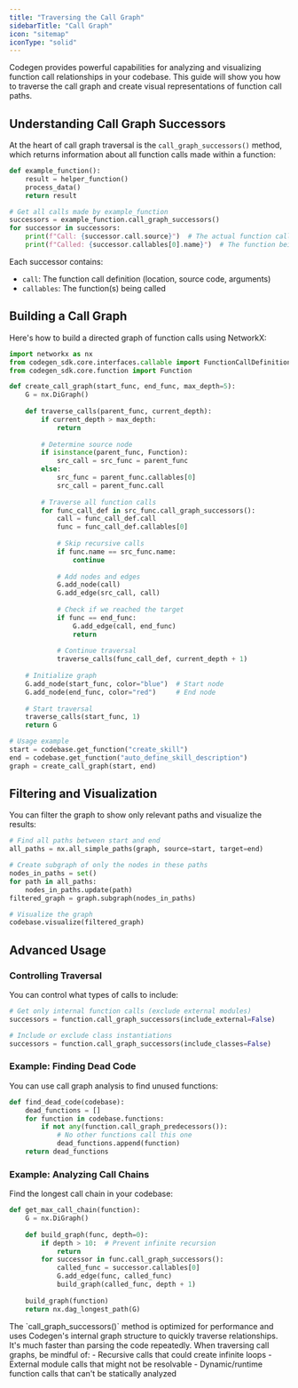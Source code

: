 ```yaml
---
title: "Traversing the Call Graph"
sidebarTitle: "Call Graph"
icon: "sitemap"
iconType: "solid"
---
```


Codegen provides powerful capabilities for analyzing and visualizing function call relationships in your codebase. This guide will show you how to traverse the call graph and create visual representations of function call paths.

## Understanding Call Graph Successors

At the heart of call graph traversal is the `call_graph_successors()` method, which returns information about all function calls made within a function:

```python
def example_function():
    result = helper_function()
    process_data()
    return result

# Get all calls made by example_function
successors = example_function.call_graph_successors()
for successor in successors:
    print(f"Call: {successor.call.source}")  # The actual function call
    print(f"Called: {successor.callables[0].name}")  # The function being called
```

Each successor contains:
- `call`: The function call definition (location, source code, arguments)
- `callables`: The function(s) being called

## Building a Call Graph

Here's how to build a directed graph of function calls using NetworkX:

```python
import networkx as nx
from codegen_sdk.core.interfaces.callable import FunctionCallDefinition
from codegen_sdk.core.function import Function

def create_call_graph(start_func, end_func, max_depth=5):
    G = nx.DiGraph()
    
    def traverse_calls(parent_func, current_depth):
        if current_depth > max_depth:
            return
            
        # Determine source node
        if isinstance(parent_func, Function):
            src_call = src_func = parent_func
        else:
            src_func = parent_func.callables[0]
            src_call = parent_func.call
            
        # Traverse all function calls
        for func_call_def in src_func.call_graph_successors():
            call = func_call_def.call
            func = func_call_def.callables[0]
            
            # Skip recursive calls
            if func.name == src_func.name:
                continue
                
            # Add nodes and edges
            G.add_node(call)
            G.add_edge(src_call, call)
            
            # Check if we reached the target
            if func == end_func:
                G.add_edge(call, end_func)
                return
                
            # Continue traversal
            traverse_calls(func_call_def, current_depth + 1)
    
    # Initialize graph
    G.add_node(start_func, color="blue")  # Start node
    G.add_node(end_func, color="red")     # End node
    
    # Start traversal
    traverse_calls(start_func, 1)
    return G

# Usage example
start = codebase.get_function("create_skill")
end = codebase.get_function("auto_define_skill_description")
graph = create_call_graph(start, end)
```

## Filtering and Visualization

You can filter the graph to show only relevant paths and visualize the results:

```python
# Find all paths between start and end
all_paths = nx.all_simple_paths(graph, source=start, target=end)

# Create subgraph of only the nodes in these paths
nodes_in_paths = set()
for path in all_paths:
    nodes_in_paths.update(path)
filtered_graph = graph.subgraph(nodes_in_paths)

# Visualize the graph
codebase.visualize(filtered_graph)
```

## Advanced Usage

### Controlling Traversal

You can control what types of calls to include:

```python
# Get only internal function calls (exclude external modules)
successors = function.call_graph_successors(include_external=False)

# Include or exclude class instantiations
successors = function.call_graph_successors(include_classes=False)
```

### Example: Finding Dead Code

You can use call graph analysis to find unused functions:

```python
def find_dead_code(codebase):
    dead_functions = []
    for function in codebase.functions:
        if not any(function.call_graph_predecessors()):
            # No other functions call this one
            dead_functions.append(function)
    return dead_functions
```

### Example: Analyzing Call Chains

Find the longest call chain in your codebase:

```python
def get_max_call_chain(function):
    G = nx.DiGraph()
    
    def build_graph(func, depth=0):
        if depth > 10:  # Prevent infinite recursion
            return
        for successor in func.call_graph_successors():
            called_func = successor.callables[0]
            G.add_edge(func, called_func)
            build_graph(called_func, depth + 1)
    
    build_graph(function)
    return nx.dag_longest_path(G)
```

<Note>
The `call_graph_successors()` method is optimized for performance and uses Codegen's internal graph structure to quickly traverse relationships. It's much faster than parsing the code repeatedly.
</Note>

<Warning>
When traversing call graphs, be mindful of:
- Recursive calls that could create infinite loops
- External module calls that might not be resolvable
- Dynamic/runtime function calls that can't be statically analyzed
</Warning>
